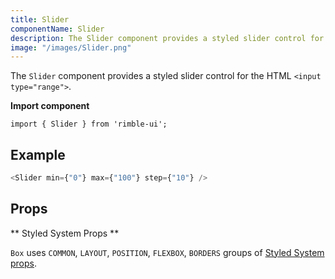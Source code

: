 ```yaml
---
title: Slider
componentName: Slider
description: The Slider component provides a styled slider control for the HTML <input type="range">.
image: "/images/Slider.png"
---
```


The `Slider` component provides a styled slider control for the HTML `<input type="range">`.

**Import component**

```lang=jsx
import { Slider } from 'rimble-ui';
```

## Example

```js is=react-live
<Slider min={"0"} max={"100"} step={"10"} />
```

## Props

<PropsTable propMetaData={props.propMetaData} />

** Styled System Props **

`Box` uses `COMMON`, `LAYOUT`, `POSITION`, `FLEXBOX`, `BORDERS` groups of [Styled System props](/components/rimble-ui/system-props).
